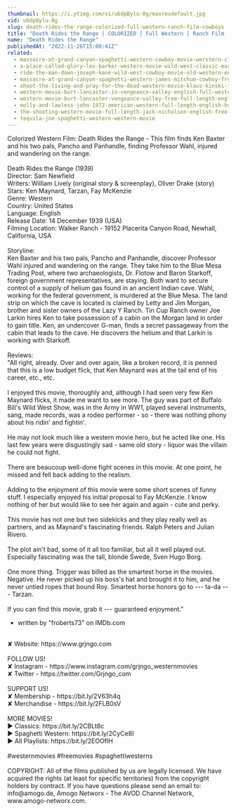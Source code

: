 ```yaml
---
thumbnail: https://i.ytimg.com/vi/u6dpBylu-8g/maxresdefault.jpg
vid: u6dpBylu-8g
slug: death-rides-the-range-colorized-full-western-ranch-film-cowboys
title: "Death Rides the Range | COLORIZED | Full Western | Ranch Film | Cowboys"
name: "Death Rides the Range"
publishedAt: "2022-11-26T15:00:41Z"
related:
  - massacre-at-grand-canyon-spaghetti-western-cowboy-movie-werstern-classic-english
  - a-place-called-glory-lex-barker-western-movie-wild-west-classic-european-feature-film
  - ride-the-man-down-joseph-kane-wild-west-cowboy-movie-old-western-english
  - massacre-at-grand-canyon-spaghetti-western-james-mitchum-cowboy-free-westerns
  - shoot-the-living-and-pray-for-the-dead-western-movie-klaus-kinski-full-movie
  - western-movie-burt-lancaster-in-vengeance-valley-english-full-western-movie-free-classic-film
  - western-movie-burt-lancaster-vengeance-valley-free-full-length-english-classic-cowboy-film
  - molly-and-lawless-john-1972-american-western-full-length-english-hd-free-full-moves
  - the-shooting-western-movie-full-length-jack-nicholson-english-free-full-westerns
  - tequila-joe-spaghetti-western-western-movie
---
```


Colorized Western Film: Death Rides the Range - This film finds Ken Baxter and his two pals, Pancho and Panhandle, finding Professor Wahl, injured and wandering on the range.<br />
<br />
Death Rides the Range (1939)<br />
Director: Sam Newfield<br />
Writers: William Lively (original story & screenplay), Oliver Drake (story)<br />
Stars: Ken Maynard, Tarzan, Fay McKenzie<br />
Genre: Western<br />
Country: United States<br />
Language: English<br />
Release Date: 14 December 1939 (USA)<br />
Filming Location: Walker Ranch - 19152 Placerita Canyon Road, Newhall, California, USA<br />
<br />
Storyline:<br />
Ken Baxter and his two pals, Pancho and Panhandle, discover Professor Wahl injured and wandering on the range. They take him to the Blue Mesa Trading Post, where two archaeologists, Dr. Flotow and Baron Starkoff, foreign government representatives, are staying. Both want to secure control of a supply of helium gas found in an ancient Indian cave. Wahl, working for the federal government, is murdered at the Blue Mesa. The land strip on which the cave is located is claimed by Letty and Jim Morgan, brother and sister owners of the Lazy Y Ranch. Tin Cup Ranch owner Joe Larkin hires Ken to take possession of a cabin on the Morgan land in order to gain title. Ken, an undercover G-man, finds a secret passageway from the cabin that leads to the cave. He discovers the helium and that Larkin is working with Starkoff.<br />
<br />
Reviews:<br />
"All right, already. Over and over again, like a broken record, it is penned that this is a low budget flick, that Ken Maynard was at the tail end of his career, etc., etc.<br />
<br />
I enjoyed this movie, thoroughly and, although I had seen very few Ken Maynard flicks, it made me want to see more. The guy was part of Buffalo Bill's Wild West Show, was in the Army in WW1, played several instruments, sang, made records, was a rodeo performer - so - there was nothing phony about his ridin' and fightin'.<br />
<br />
He may not look much like a western movie hero, but he acted like one. His last few years were disgustingly sad - same old story - liquor was the villain he could not fight.<br />
<br />
There are beaucoup well-done fight scenes in this movie. At one point, he missed and fell back adding to the realism.<br />
<br />
Adding to the enjoyment of this movie were some short scenes of funny stuff. I especially enjoyed his initial proposal to Fay McKenzie. I know nothing of her but would like to see her again and again - cute and perky.<br />
<br />
This movie has not one but two sidekicks and they play really well as partners, and as Maynard's fascinating friends. Ralph Peters and Julian Rivero.<br />
<br />
The plot ain't bad, some of it all too familiar, but all it well played out. Especially fascinating was the tall, blonde Swede, Sven Hugo Borg.<br />
<br />
One more thing. Trigger was billed as the smartest horse in the movies. Negative. He never picked up his boss's hat and brought it to him, and he never untied ropes that bound Roy. Smartest horse honors go to --- ta-da --- Tarzan.<br />
<br />
If you can find this movie, grab it --- guaranteed enjoyment."<br />
- written by "froberts73" on IMDb.com<br />
<br />
✘ Website: https://www.grjngo.com<br />
<br />
FOLLOW US!<br />
✘ Instagram - https://www.instagram.com/grjngo_westernmovies<br />
✘ Twitter - https://twitter.com/Grjngo_com<br />
<br />
SUPPORT US!<br />
✘ Membership - https://bit.ly/2V63h4q<br />
✘ Merchandise - https://bit.ly/2FLB0sV<br />
<br />
MORE MOVIES! <br />
► Classics: https://bit.ly/2CBLt8c <br />
► Spaghetti Western: https://bit.ly/2CyCe8I <br />
► All Playlists: https://bit.ly/2EOOfIH <br />
<br />
#westernmovies #freemovies #spaghettiwesterns<br />
<br />
COPYRIGHT: All of the films published by us are legally licensed. We have acquired the rights (at least for specific territories) from the copyright holders by contract. If you have questions please send an email to: info@amogo.de, Amogo Networx - The AVOD Channel Network, www.amogo-networx.com.